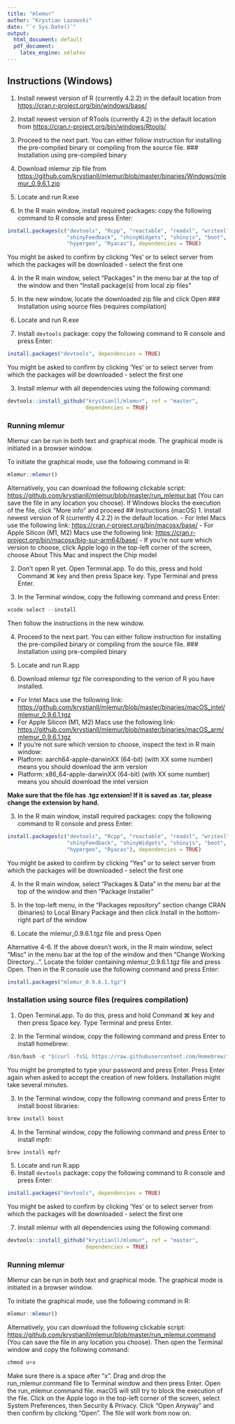 ```yaml
---
title: "mlemur"
author: "Krystian Lazowski"
date: "`r Sys.Date()`"
output:
  html_document: default
  pdf_document:
    latex_engine: xelatex
---
```


## Instructions (Windows)
1. Install newest version of R (currently 4.2.2) in the default location from <https://cran.r-project.org/bin/windows/base/>

2. Install newest version of RTools (currently 4.2) in the default location from <https://cran.r-project.org/bin/windows/Rtools/>

3. Proceed to the next part. You can either follow instruction for installing the pre-compiled binary or compiling from the source file.
### Installation using pre-compiled binary
1. Download mlemur zip file from <https://github.com/krystianll/mlemur/blob/master/binaries/Windows/mlemur_0.9.6.1.zip>

2. Locate and run R.exe

3. In the R main window, install required packages: copy the following command to R console and press Enter:
```r
install.packages(c("devtools", "Rcpp", "reactable", "readxl", "writexl", "shiny",
                   "shinyFeedback", "shinyWidgets", "shinyjs", "boot", "BH",
                   "hypergeo", "Ryacas"), dependencies = TRUE)
```
You might be asked to confirm by clicking 'Yes' or to select server from which the packages will be downloaded - select the first one

4. In the R main window, select "Packages" in the menu bar at the top of the window and then "Install package(s) from local zip files"

5. In the new window, locate the downloaded zip file and click Open
### Installation using source files (requires compilation)
1. Locate and run R.exe

2. Install `devtools` package: copy the following command to R console and press Enter:
```r
install.packages("devtools", dependencies = TRUE)
```
You might be asked to confirm by clicking 'Yes' or to select server from which the packages will be downloaded - select the first one

3. Install mlemur with all dependencies using the following command:
```r
devtools::install_github("krystianll/mlemur", ref = "master",
                         dependencies = TRUE)
```
### Running mlemur
Mlemur can be run in both text and graphical mode. The graphical mode is initiated in a browser window.

To initiate the graphical mode, use the following command in R:
```r
mlemur::mlemur()
```
Alternatively, you can download the following clickable script: <https://github.com/krystianll/mlemur/blob/master/run_mlemur.bat> (You can save the file in any location you choose). If Windows blocks the execution of the file, click "More info" and proceed
## Instructions (macOS)
1. Install newest version of R (currently 4.2.2) in the default location.
- For Intel Macs use the following link: <https://cran.r-project.org/bin/macosx/base/>
- For Apple Silicon (M1, M2) Macs use the following link: <https://cran.r-project.org/bin/macosx/big-sur-arm64/base/>
- If you're not sure which version to choose, click Apple logo in the top-left corner of the screen, choose About This Mac and inspect the Chip model

2. Don't open R yet. Open Terminal.app. To do this, press and hold Command ⌘ key and then press Space key. Type Terminal and press Enter.

3. In the Terminal window, copy the following command and press Enter:
```r
xcode-select --install
```
Then follow the instructions in the new window.

4. Proceed to the next part. You can either follow instruction for installing the pre-compiled binary or compiling from the source file.
### Installation using pre-compiled binary
1. Locate and run R.app

2. Download mlemur tgz file corresponding to the verion of R you have installed.
- For Intel Macs use the following link: <https://github.com/krystianll/mlemur/blob/master/binaries/macOS_intel/mlemur_0.9.6.1.tgz>
- For Apple Silicon (M1, M2) Macs use the following link: <https://github.com/krystianll/mlemur/blob/master/binaries/macOS_arm/mlemur_0.9.6.1.tgz>
- If you're not sure which version to choose, inspect the text in R main window:
- Platform: aarch64-apple-darwinXX (64-bit) (with XX some number) means you should download the arm version
- Platform: x86_64-apple-darwinXX (64-bit) (with XX some number) means you should download the intel version

**Make sure that the file has .tgz extension! If it is saved as .tar, please change the extension by hand.**

3. In the R main window, install required packages: copy the following command to R console and press Enter:
```r
install.packages(c("devtools", "Rcpp", "reactable", "readxl", "writexl", "shiny",
                   "shinyFeedback", "shinyWidgets", "shinyjs", "boot", "BH",
                   "hypergeo", "Ryacas"), dependencies = TRUE)
```
You might be asked to confirm by clicking "Yes" or to select server from which the packages will be downloaded - select the first one

4. In the R main window, select "Packages & Data" in the menu bar at the top of the window and then "Package Installer"

5. In the top-left menu, in the "Packages repository" section change CRAN (binaries) to Local Binary Package and then click Install in the bottom-right part of the window

6. Locate the mlemur_0.9.6.1.tgz file and press Open

Alternative 4-6. If the above doesn't work, in the R main window, select "Misc" in the menu bar at the top of the window and then "Change Working Directory…". Locate the folder containing mlemur_0.9.6.1.tgz file and press Open. Then in the R console use the following command and press Enter:
```r
install.packages("mlemur_0.9.6.1.tgz")
```
### Installation using source files (requires compilation)
1. Open Terminal.app. To do this, press and hold Command ⌘ key and then press Space key. Type Terminal and press Enter.

2. In the Terminal window, copy the following command and press Enter to install homebrew:
```r
/bin/bash -c "$(curl -fsSL https://raw.githubusercontent.com/Homebrew/install/HEAD/install.sh)"
```
You might be prompted to type your password and press Enter. Press Enter again when asked to accept the creation of new folders. Installation might take several minutes.

3. In the Terminal window, copy the following command and press Enter to install boost libraries:
```r
brew install boost
```
4. In the Terminal window, copy the following command and press Enter to install mpfr:
```r
brew install mpfr
```
5. Locate and run R.app
6. Install `devtools` package: copy the following command to R console and press Enter:
```r
install.packages("devtools", dependencies = TRUE)
```
You might be asked to confirm by clicking 'Yes' or to select server from which the packages will be downloaded - select the first one

7. Install mlemur with all dependencies using the following command:
```r
devtools::install_github("krystianll/mlemur", ref = "master",
                         dependencies = TRUE)
```
### Running mlemur
Mlemur can be run in both text and graphical mode. The graphical mode is initiated in a browser window.

To initiate the graphical mode, use the following command in R:
```r
mlemur::mlemur()
```
Alternatively, you can download the following clickable script: <https://github.com/krystianll/mlemur/blob/master/run_mlemur.command> (You can save the file in any location you choose). Then open the Terminal window and copy the following command:
```r
chmod u+x 
```
Make sure there is a space after "x". Drag and drop the run_mlemur.command file to Terminal window and then press Enter. Open the run_mlemur.command file. macOS will still try to block the execution of the file. Click on the Apple logo in the top-left corner of the screen, select System Preferences, then Security & Privacy. Click "Open Anyway" and then confirm by clicking "Open". The file will work from now on.

